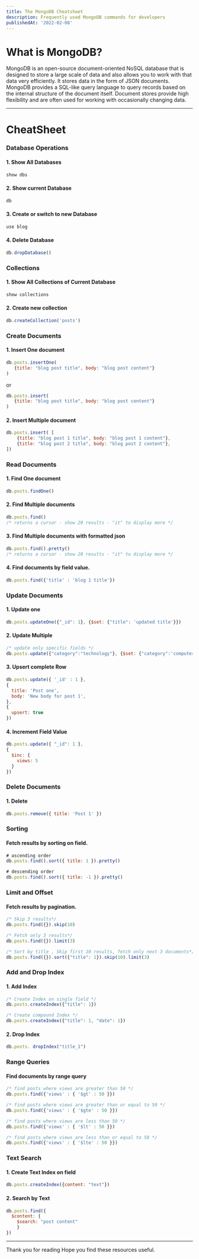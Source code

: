 ```yaml
---
title: The MongoDB Cheatsheet
description: Frequently used MongoDB commands for developers
publishedAt: '2022-02-08'
---
```


# What is MongoDB?

MongoDB is an open-source document-oriented NoSQL database that is designed to store a large scale of data and also allows you to work with that data very efficiently. It stores data in the form of JSON documents. MongoDB provides a SQL-like query language to query records based on the internal structure of the document itself. Document stores provide high flexibility and are often used for working with occasionally changing data.

<hr />

# CheatSheet 

### Database Operations
#### 1. Show All Databases
```javascript
show dbs
```

#### 2. Show current Database
```javascript
db
```

#### 3. Create or switch to new Database
```javascript
use blog
```

#### 4. Delete Database
```javascript
db.dropDatabase()
```

### Collections

#### 1. Show All Collections of Current Database
```javascript
show collections
```

#### 2. Create new collection
```javascript
db.createCollection('posts')
```

### Create Documents

#### 1. Insert One document
```javascript
db.posts.insertOne(
   {title: "blog post title", body: "blog post content"}
)
```
or 

```javascript
db.posts.insert(
   {title: "blog post title", body: "blog post content"}
)
```

#### 2. Insert Multiple document
```javascript
db.posts.insert( [ 
    {title: "blog post 1 title", body: "blog post 1 content"},
    {title: "blog post 2 title", body: "blog post 2 content"},
])
```


### Read Documents

#### 1. Find One document
```javascript
db.posts.findOne()
```

#### 2. Find Multiple documents
```javascript
db.posts.find()
/* returns a cursor - show 20 results - "it" to display more */
```

#### 3. Find Multiple documents with formatted json
```javascript
db.posts.find().pretty()
/* returns a cursor - show 20 results - "it" to display more */
```

#### 4. Find documents by field value.
```javascript
db.posts.find({'title' : 'blog 1 title'})
```

### Update Documents

#### 1. Update one
```javascript
db.posts.updateOne({"_id": 1}, {$set: {"title": 'updated title'}})
```

#### 2. Update Multiple 
```javascript
/* update only specific fields */ 
db.posts.update({"category":"technology"}, {$set: {"category":'computer science'}})
```
#### 3. Upsert complete Row
```javascript
db.posts.update({ '_id' : 1 },
{
  title: 'Post one',
  body: 'New body for post 1',
},
{
  upsert: true
})
```

#### 4. Increment Field Value
```javascript
db.posts.update({ "_id": 1 },
{
  $inc: {
    views: 5
  }
})
```

### Delete Documents
#### 1. Delete
```javascript
db.posts.remove({ title: 'Post 1' })
```

### Sorting
#### Fetch results by sorting on field.
```javascript
# ascending order
db.posts.find().sort({ title: 1 }).pretty()

# descending order
db.posts.find().sort({ title: -1 }).pretty()
```

### Limit and Offset
#### Fetch results by pagination.
```javascript
/* Skip 3 results*/
db.posts.find({}).skip(10)

/* Fetch only 3 results*/
db.posts.find({}).limit(3)

/* Sort by title , Skip first 10 results, fetch only next 3 documents*/
db.posts.find({}).sort({"title": 1}).skip(10).limit(3)
```

### Add and Drop Index

#### 1. Add Index
```javascript
/* Create Index on single field */
db.posts.createIndex({"title": 1})  

/* Create compound Index */
db.posts.createIndex({"title": 1, "date": 1})  
```

#### 2. Drop Index
```javascript
db.posts. dropIndex("title_1")  
```

### Range Queries

#### Find documents by range query
```javascript
/* find posts where views are greater than 50 */
db.posts.find({'views' : { '$gt' : 50 }})

/* find posts where views are greater than or equal to 50 */
db.posts.find({'views' : { '$gte' : 50 }})

/* find posts where views are less than 50 */
db.posts.find({'views' : { '$lt' : 50 }})

/* find posts where views are less than or equal to 50 */
db.posts.find({'views' : { '$lte' : 50 }})
```


### Text Search

#### 1. Create Text Index on field
```javascript
db.posts.createIndex({content: "text"})
```
#### 2. Search by Text
```javascript
db.posts.find({
  $content: {
    $search: "post content"
    }
})
```

<hr/>

Thank you for reading 
Hope you find these resources useful.